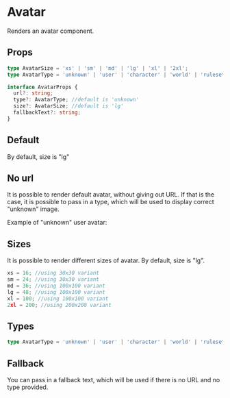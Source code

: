 
<Meta of={stories} />

# Avatar

Renders an avatar component.

## Props

```typescript
type AvatarSize = 'xs' | 'sm' | 'md' | 'lg' | 'xl' | '2xl';
type AvatarType = 'unknown' | 'user' | 'character' | 'world' | 'ruleset';

interface AvatarProps {
  url?: string;
  type?: AvatarType; //default is 'unknown'
  size?: AvatarSize; //default is 'lg'
  fallbackText?: string;
}
```

## Default

By default, size is "lg"

<Canvas>
    <Story of={stories.StoryDefault}/>
</Canvas>

## No url

It is possible to render default avatar, without giving out URL. If that is the case, it is possible to pass in a type, which will be used to display correct "unknown" image.

Example of "unknown" user avatar:

<Canvas>
    <Story of={stories.StoryNoUrl}/>
</Canvas>

## Sizes

It is possible to render different sizes of avatar. By default, size is "lg".

```typescript
xs = 16; //using 30x30 variant
sm = 24; //using 30x30 variant
md = 36; //using 100x100 variant
lg = 48; //using 100x100 variant
xl = 100; //using 100x100 variant
2xl = 200; //using 200x200 variant
```

<Canvas>
  <Avatar
    type="user"
    url="https://imagedelivery.net/zchNIWFramhipgMjPiGPQQ/c5fba38d-0447-4e06-b04e-96f59e4e2d00/public"
    size="xs"
  />
  <Avatar
    type="user"
    url="https://imagedelivery.net/zchNIWFramhipgMjPiGPQQ/c5fba38d-0447-4e06-b04e-96f59e4e2d00/public"
    size="sm"
  />
  <Avatar
    type="user"
    url="https://imagedelivery.net/zchNIWFramhipgMjPiGPQQ/c5fba38d-0447-4e06-b04e-96f59e4e2d00/public"
    size="md"
  />
  <Avatar
    type="user"
    url="https://imagedelivery.net/zchNIWFramhipgMjPiGPQQ/c5fba38d-0447-4e06-b04e-96f59e4e2d00/public"
    size="lg"
  />
  <Avatar
    type="user"
    url="https://imagedelivery.net/zchNIWFramhipgMjPiGPQQ/c5fba38d-0447-4e06-b04e-96f59e4e2d00/public"
    size="xl"
  />
  <Avatar
    type="user"
    url="https://imagedelivery.net/zchNIWFramhipgMjPiGPQQ/c5fba38d-0447-4e06-b04e-96f59e4e2d00/public"
    size="2xl"
  />
</Canvas>

## Types

```typescript
type AvatarType = 'unknown' | 'user' | 'character' | 'world' | 'ruleset';
```

<Canvas>
  <Avatar type="unknown" />
  <Avatar type="user" />
  <Avatar type="character" />
  <Avatar type="world" />
  <Avatar type="ruleset" />
</Canvas>

## Fallback

You can pass in a fallback text, which will be used if there is no URL and no type provided.

<Canvas>
  <Avatar type="unknown" fallbackText="MD" />
</Canvas>

